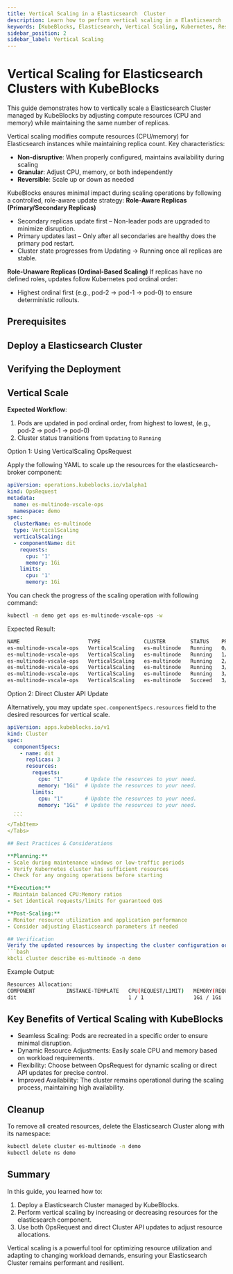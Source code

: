 ```yaml
---
title: Vertical Scaling in a Elasticsearch  Cluster
description: Learn how to perform vertical scaling in a Elasticsearch  Cluster managed by KubeBlocks to optimize resource utilization and improve performance.
keywords: [KubeBlocks, Elasticsearch, Vertical Scaling, Kubernetes, Resources]
sidebar_position: 2
sidebar_label: Vertical Scaling
---
```





# Vertical Scaling for Elasticsearch  Clusters with KubeBlocks

This guide demonstrates how to vertically scale a Elasticsearch  Cluster managed by KubeBlocks by adjusting compute resources (CPU and memory) while maintaining the same number of replicas.

Vertical scaling modifies compute resources (CPU/memory) for Elasticsearch instances while maintaining replica count. Key characteristics:

- **Non-disruptive**: When properly configured, maintains availability during scaling
- **Granular**: Adjust CPU, memory, or both independently
- **Reversible**: Scale up or down as needed

KubeBlocks ensures minimal impact during scaling operations by following a controlled, role-aware update strategy:
**Role-Aware Replicas (Primary/Secondary Replicas)**
- Secondary replicas update first – Non-leader pods are upgraded to minimize disruption.
- Primary updates last – Only after all secondaries are healthy does the primary pod restart.
- Cluster state progresses from Updating → Running once all replicas are stable.

**Role-Unaware Replicas (Ordinal-Based Scaling)**
If replicas have no defined roles, updates follow Kubernetes pod ordinal order:
- Highest ordinal first (e.g., pod-2 → pod-1 → pod-0) to ensure deterministic rollouts.

## Prerequisites


<Prerequisites />

## Deploy a Elasticsearch  Cluster


<CreateCluster />

## Verifying the Deployment


<VerifyCluster />

## Vertical Scale

**Expected Workflow**:

1. Pods are updated in pod ordinal order, from highest to lowest, (e.g., pod-2 → pod-1 → pod-0)
1. Cluster status transitions from `Updating` to `Running`

<Tabs>
  <TabItem value="opsRequest" label="OpsRequest API" default>
  Option 1: Using VerticalScaling OpsRequest

  Apply the following YAML to scale up the resources for the elasticsearch-broker component:

  ```yaml
  apiVersion: operations.kubeblocks.io/v1alpha1
  kind: OpsRequest
  metadata:
    name: es-multinode-vscale-ops
    namespace: demo
  spec:
    clusterName: es-multinode
    type: VerticalScaling
    verticalScaling:
    - componentName: dit
      requests:
        cpu: '1'
        memory: 1Gi
      limits:
        cpu: '1'
        memory: 1Gi
  ```

  You can check the progress of the scaling operation with following command:

  ```bash
  kubectl -n demo get ops es-multinode-vscale-ops -w
  ```

  Expected Result:

  ```bash
  NAME                      TYPE              CLUSTER        STATUS    PROGRESS   AGE
  es-multinode-vscale-ops   VerticalScaling   es-multinode   Running   0/3        57s
  es-multinode-vscale-ops   VerticalScaling   es-multinode   Running   1/3        60s
  es-multinode-vscale-ops   VerticalScaling   es-multinode   Running   2/3        118s
  es-multinode-vscale-ops   VerticalScaling   es-multinode   Running   3/3        2m51s
  es-multinode-vscale-ops   VerticalScaling   es-multinode   Running   3/3        2m51s
  es-multinode-vscale-ops   VerticalScaling   es-multinode   Succeed   3/3        2m51s
  ```

  </TabItem>

  <TabItem value="ClusterAPI" label="Cluster API">

  Option 2: Direct Cluster API Update

  Alternatively, you may update `spec.componentSpecs.resources` field to the desired resources for vertical scale.

  ```yaml
  apiVersion: apps.kubeblocks.io/v1
  kind: Cluster
  spec:
    componentSpecs:
      - name: dit
        replicas: 3
        resources:
          requests:
            cpu: "1"       # Update the resources to your need.
            memory: "1Gi"  # Update the resources to your need.
          limits:
            cpu: "1"       # Update the resources to your need.
            memory: "1Gi"  # Update the resources to your need.
    ...
    ```
  </TabItem>
</Tabs>

## Best Practices & Considerations

**Planning:**
- Scale during maintenance windows or low-traffic periods
- Verify Kubernetes cluster has sufficient resources
- Check for any ongoing operations before starting

**Execution:**
- Maintain balanced CPU:Memory ratios
- Set identical requests/limits for guaranteed QoS

**Post-Scaling:**
- Monitor resource utilization and application performance
- Consider adjusting Elasticsearch parameters if needed

## Verification
Verify the updated resources by inspecting the cluster configuration or Pod details:
```bash
kbcli cluster describe es-multinode -n demo
```

Example Output:
```bash
Resources Allocation:
COMPONENT          INSTANCE-TEMPLATE   CPU(REQUEST/LIMIT)   MEMORY(REQUEST/LIMIT)   STORAGE-SIZE   STORAGE-CLASS
dit                                    1 / 1                1Gi / 1Gi               data:20Gi      <none>
```

## Key Benefits of Vertical Scaling with KubeBlocks
- Seamless Scaling: Pods are recreated in a specific order to ensure minimal disruption.
- Dynamic Resource Adjustments: Easily scale CPU and memory based on workload requirements.
- Flexibility: Choose between OpsRequest for dynamic scaling or direct API updates for precise control.
- Improved Availability: The cluster remains operational during the scaling process, maintaining high availability.

## Cleanup
To remove all created resources, delete the Elasticsearch  Cluster along with its namespace:
```bash
kubectl delete cluster es-multinode -n demo
kubectl delete ns demo
```

## Summary
In this guide, you learned how to:
1. Deploy a Elasticsearch  Cluster managed by KubeBlocks.
2. Perform vertical scaling by increasing or decreasing resources for the elasticsearch component.
3. Use both OpsRequest and direct Cluster API updates to adjust resource allocations.

Vertical scaling is a powerful tool for optimizing resource utilization and adapting to changing workload demands, ensuring your Elasticsearch  Cluster remains performant and resilient.